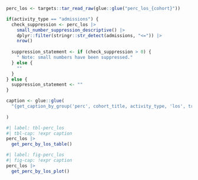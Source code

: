 ```r
perc_los <- targets::tar_read_raw(glue::glue("perc_los_{cohort}"))
```

```r
if(activity_type == "admissions") {
  check_suppression <- perc_los |>
    small_number_suppression_descriptive() |>
    dplyr::filter(stringr::str_detect(admissions, "<=")) |>
    nrow()
  
  suppression_statement <- if (check_suppression > 0) {
    " Note: small numbers have been suppressed."
  } else {
    ""
  }
} else {
  suppression_statement <- ""
}

caption <- glue::glue(
  "{get_caption_by_group('perc', cohort_title, activity_type, 'los', treatment_type)}{suppression_statement}"
  
)
```

```r
#| label: tbl-perc_los
#| tbl-cap: !expr caption
perc_los |>
  get_perc_by_los_table()
```

```r
#| label: fig-perc_los
#| fig-cap: !expr caption
perc_los |>
  get_perc_by_los_plot()
```